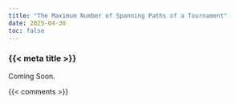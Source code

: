 ```yaml
---
title: "The Maximum Number of Spanning Paths of a Tournament"
date: 2025-04-30
toc: false
---
```


### {{< meta title >}}

Coming Soon.



{{< comments >}}